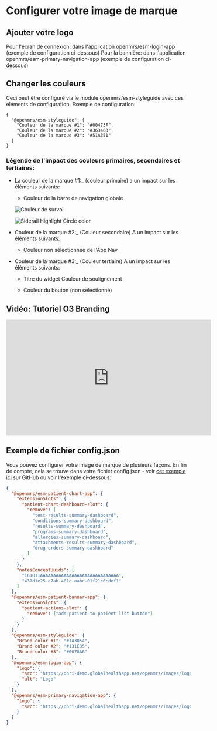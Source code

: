 
# Configurer votre image de marque

## Ajouter votre logo

Pour l'écran de connexion: dans l'application openmrs/esm-login-app (exemple de configuration ci-dessous)
Pour la bannière: dans l'application openmrs/esm-primary-navigation-app (exemple de configuration ci-dessous)

## Changer les couleurs

Ceci peut être configuré via le module openmrs/esm-styleguide avec ces éléments de configuration. Exemple de configuration:

```
{
  "@openmrs/esm-styleguide": {
    "Couleur de la marque #1": "#00473F",
    "Couleur de la marque #2": "#363463",
    "Couleur de la marque #3": "#51A351"
  }
}
```

### Légende de l'impact des couleurs primaires, secondaires et tertiaires:

- La couleur de la marque #1:\_ (couleur primaire) a un impact sur les éléments suivants:

  - Couleur de la barre de navigation globale

  ![Couleur
de survol](/global-nav-bar-color.png)

  ![Siderail Highlight Circle color](/hover-color.png)

- Couleur de la marque #2:\_ (Couleur secondaire) A un impact sur les éléments suivants:

  - Couleur non sélectionnée de l'App Nav

- Couleur de la marque #3:\_ (Couleur tertiaire) A un impact sur les éléments suivants:

  - Titre du widget Couleur de soulignement

  - Couleur du bouton (non sélectionné)

## Vidéo: Tutoriel O3 Branding

<iframe
  width="560"
  height="315"
  src="https://www.youtube.com/embed/u5TmUFBrm_s"
  title="Création d'une marque et d'un label blanc avec OpenMRS 3"
  frameborder="0"
  allow="accelerometer ; autoplay ; clipboard-write ; encrypted-media ; gyroscope ; picture-in-picture ; web-share"
  allowfullscreen
></iframe>

## Exemple de fichier config.json

Vous pouvez configurer votre image de marque de plusieurs façons. En fin de compte, cela se trouve dans votre fichier config.json - voir [cet exemple ici](https://github.com/UCSF-IGHS/openmrs-esm-ohri/blob/master/packages/esm-ohri-core-app/src/ohri-patient-dashboards-config.json) sur GitHub ou voir l'exemple ci-dessous:

```json copy
{
  "@openmrs/esm-patient-chart-app": {
    "extensionSlots": {
      "patient-chart-dashboard-slot": {
        "remove": [
          "test-results-summary-dashboard",
          "conditions-summary-dashboard",
          "results-summary-dashboard",
          "programs-summary-dashboard",
          "allergies-summary-dashboard",
          "attachments-results-summary-dashboard",
          "drug-orders-summary-dashboard"
        ]
      }
    },
    "notesConceptUuids": [
      "161011AAAAAAAAAAAAAAAAAAAAAAAAAAAAAA",
      "437d1e25-e7ab-481c-aabc-01f21c6cdef1"
    ]
  },
  "@openmrs/esm-patient-banner-app": {
    "extensionSlots": {
      "patient-actions-slot": {
        "remove": ["add-patient-to-patient-list-button"]
      }
    }
  },
  "@openmrs/esm-styleguide": {
    "Brand color #1": "#1A3054",
    "Brand color #2": "#131E35",
    "Brand color #3": "#0078A6"
  },
  "@openmrs/esm-login-app": {
    "logo": {
      "src": "https://ohri-demo.globalhealthapp.net/openmrs/images/logos/ohri_logo_lightbg.svg",
      "alt": "Logo"
    }
  },
  "@openmrs/esm-primary-navigation-app": {
    "logo": {
      "src": "https://ohri-demo.globalhealthapp.net/openmrs/images/logos/ohri_logo_darkbg.svg"
    }
  }
}
```
